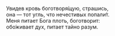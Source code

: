 Увидев кровь боготворя́щую, страшись,  
она — тот угль, что нечестивых попали́т.  
Меня питает Бога плоть, боготворит:  
обо́живает дух, питает тайно разум.
